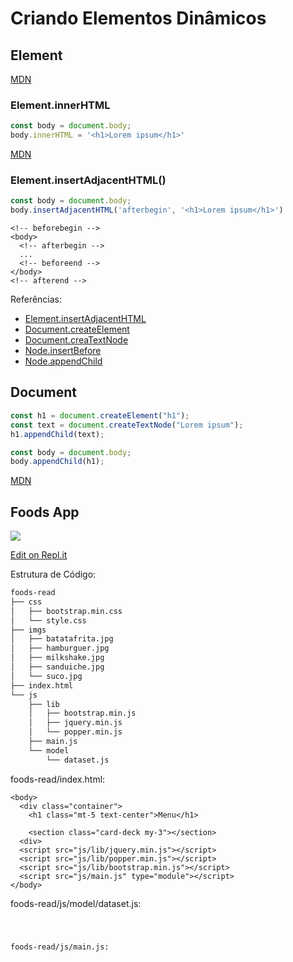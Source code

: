 
# Criando Elementos Dinâmicos

## Element

[MDN](https://developer.mozilla.org/en-US/docs/Web/API/Element)

### Element.innerHTML

```js
const body = document.body;
body.innerHTML = '<h1>Lorem ipsum</h1>'
```

[MDN](https://developer.mozilla.org/en-US/docs/Web/API/Element/innerHTML)

### Element.insertAdjacentHTML()

```js
const body = document.body;
body.insertAdjacentHTML('afterbegin', '<h1>Lorem ipsum</h1>')
```

```markup
<!-- beforebegin -->
<body>
  <!-- afterbegin -->
  ...
  <!-- beforeend -->
</body>
<!-- afterend -->
```

Referências:
  - [Element.insertAdjacentHTML](https://developer.mozilla.org/en-US/docs/Web/API/Element/insertAdjacentHTML)
  - [Document.createElement](https://developer.mozilla.org/en-US/docs/Web/API/Document/createElement)
  - [Document.creaTextNode](https://developer.mozilla.org/en-US/docs/Web/API/Document/creaTextNode)
  - [Node.insertBefore](https://developer.mozilla.org/en-US/docs/Web/API/Node/insertBefore)
  - [Node.appendChild](https://developer.mozilla.org/en-US/docs/Web/API/Node/appendChild)

## Document

```js
const h1 = document.createElement("h1");
const text = document.createTextNode("Lorem ipsum");
h1.appendChild(text);

const body = document.body;
body.appendChild(h1);
```

[MDN](https://developer.mozilla.org/en-US/docs/Web/API/Document)

## Foods App

[![](/imgs/classnotes/08/foods-read.png)](https://foods-read.lucachaves.repl.co/)

[Edit on Repl.it](https://replit.com/@lucachaves/foods-read?v=1)

Estrutura de Código:

```txt
foods-read
├── css
│   ├── bootstrap.min.css
│   └── style.css
├── imgs
│   ├── batatafrita.jpg
│   ├── hamburguer.jpg
│   ├── milkshake.jpg
│   ├── sanduiche.jpg
│   └── suco.jpg
├── index.html
└── js
    ├── lib
    │   ├── bootstrap.min.js
    │   ├── jquery.min.js
    │   └── popper.min.js
    ├── main.js
    └── model
        └── dataset.js
```

foods-read/index.html:
```markup
<body>
  <div class="container">
    <h1 class="mt-5 text-center">Menu</h1>

    <section class="card-deck my-3"></section>
  <div>
  <script src="js/lib/jquery.min.js"></script>
  <script src="js/lib/popper.min.js"></script>
  <script src="js/lib/bootstrap.min.js"></script>
  <script src="js/main.js" type="module"></script>
</body>
```

foods-read/js/model/dataset.js:

<Code src="/codes/foods-read/js/model/dataset.js" lang="js" />

foods-read/js/main.js:

<Code src="/codes/foods-read/js/main.js" lang="js" />
